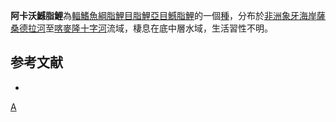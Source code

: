 {{Speciesbox 
| genus = Hepsetus
| species = akawo
| status = NE
| status_system = IUCN3.1
| authority = [[Decru|Decru]], [[Vreven|Vreven]] & [[Snoeks|Snoeks]], 2012
| synonyms = 
}}

'''阿卡沃鱤脂鯉'''為[[輻鰭魚綱|輻鰭魚綱]][[脂鯉目|脂鯉目]][[脂鯉亞目|脂鯉亞目]][[鱤脂鯉|鱤脂鯉]]的一個[[種|種]]，分布於[[非洲|非洲]][[象牙海岸|象牙海岸]][[薩桑德拉河|薩桑德拉河]]至[[喀麥隆|喀麥隆]][[十字河|十字河]]流域，棲息在底中層水域，生活習性不明。
==参考文献==
{{refbegin}}
*{{FishBase_species|genus=Hepsetus|species=akawo|year=2013|month=10}}
{{refend}}
{{Taxonbar|from=Q5528550}}

[[Category:鱤脂鯉屬|A]]